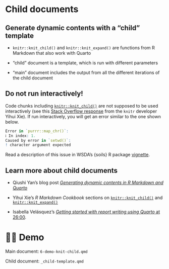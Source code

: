 # Child documents {.section}

## Generate dynamic contents with a "child" template

-   `knitr::knit_child()` and `knitr::knit_expand()` are functions from R Markdown that also work with Quarto

-   "child" document is a template, which is run with different parameters

-   "main" document includes the output from all the different iterations of the child document

## Do not run interactively!

Code chunks including [`knitr::knit_child()`](https://rdrr.io/pkg/knitr/man/knit_child.html) are not supposed to be used interactively (see this [Stack Overflow response](https://stackoverflow.com/a/16847729) from the `knitr` developer Yihui
Xie). If run interactively, you will get an error similar to the one shown
below.

``` .r
Error in `purrr::map_chr()`:
ℹ In index: 1.
Caused by error in `setwd()`:
! character argument expected
```

Read a description of this issue in WSDA's {soils} R package [vignette](https://wa-department-of-agriculture.github.io/soils/articles/troubleshoot.html#error-when-run-interactively).

## Learn more about child documents

-   Qiushi Yan's blog post [*Generating dynamic contents in R Markdown and
    Quarto*](https://www.qiushiyan.dev/posts/dynamic-rmd-quarto/)
    
-   Yihui Xie's *R Markdown Cookbook* sections on [`knitr::knit_child()`](https://bookdown.org/yihui/rmarkdown-cookbook/child-document.html#child-document) and [`knitr::knit_expand()`](https://bookdown.org/yihui/rmarkdown-cookbook/knit-expand.html)

-   Isabella Velásquez's [*Getting started with report writing using Quarto* at
    26:00](https://youtu.be/Sf__ERCSgIA?si=Z4DLAHdqgRvof0FB&t=1560).

# 💃🏻 Demo {.demo}

Main document: `6-demo-knit-child.qmd`

Child document: `_child-template.qmd`

